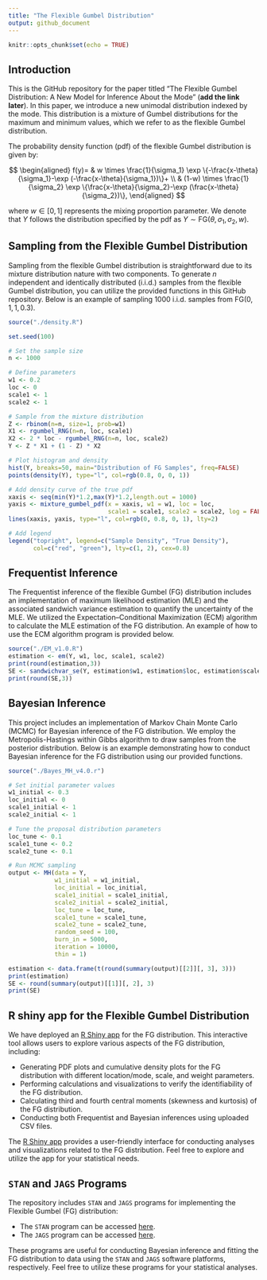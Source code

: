 ```yaml
---
title: "The Flexible Gumbel Distribution"
output: github_document
---
```


```r
knitr::opts_chunk$set(echo = TRUE)
```

## Introduction

This is the GitHub repository for the paper titled "The Flexible Gumbel Distribution: A New Model for Inference About the Mode" (**add the link later**). In this paper, we introduce a new unimodal distribution indexed by the mode. This distribution is a mixture of Gumbel distributions for the maximum and minimum values, which we refer to as the flexible Gumbel distribution. 

The probability density function (pdf) of the flexible Gumbel distribution is given by:

$$
\begin{aligned}
f(y)= & w \times \frac{1}{\sigma_1} \exp \{-\frac{x-\theta}{\sigma_1}-\exp (-\frac{x-\theta}{\sigma_1})\}+ \\
& (1-w) \times \frac{1}{\sigma_2} \exp \{\frac{x-\theta}{\sigma_2}-\exp (\frac{x-\theta}{\sigma_2})\},
\end{aligned}
$$

where $w \in[0,1]$ represents the mixing proportion parameter. We denote that $Y$ follows the distribution specified by the pdf as $Y \sim \text{FG}(\theta, \sigma_1, \sigma_2, w)$.

## Sampling from the Flexible Gumbel Distribution

Sampling from the flexible Gumbel distribution is straightforward due to its mixture distribution nature with two components. To generate $n$ independent and identically distributed (i.i.d.) samples from the flexible Gumbel distribution, you can utilize the provided functions in this GitHub repository. Below is an example of sampling 1000 i.i.d. samples from $\text{FG}(0,1,1,0.3)$.

```r
source("./density.R")

set.seed(100)

# Set the sample size
n <- 1000

# Define parameters
w1 <- 0.2
loc <- 0
scale1 <- 1
scale2 <- 1

# Sample from the mixture distribution
Z <- rbinom(n=n, size=1, prob=w1)
X1 <- rgumbel_RNG(n=n, loc, scale1)
X2 <- 2 * loc - rgumbel_RNG(n=n, loc, scale2)
Y <- Z * X1 + (1 - Z) * X2

# Plot histogram and density
hist(Y, breaks=50, main="Distribution of FG Samples", freq=FALSE)
points(density(Y), type="l", col=rgb(0.8, 0, 0, 1))

# Add density curve of the true pdf
xaxis <- seq(min(Y)*1.2,max(Y)*1.2,length.out = 1000)
yaxis <- mixture_gumbel_pdf(x = xaxis, w1 = w1, loc = loc, 
                            scale1 = scale1, scale2 = scale2, log = FALSE)
lines(xaxis, yaxis, type="l", col=rgb(0, 0.8, 0, 1), lty=2)

# Add legend
legend("topright", legend=c("Sample Density", "True Density"), 
       col=c("red", "green"), lty=c(1, 2), cex=0.8)
```

## Frequentist Inference

The Frequentist inference of the flexible Gumbel (FG) distribution includes an implementation of maximum likelihood estimation (MLE) and the associated sandwich variance estimation to quantify the uncertainty of the MLE. We utilized the Expectation–Conditional Maximization (ECM) algorithm to calculate the MLE estimation of the FG distribution. An example of how to use the ECM algorithm program is provided below.

```r
source("./EM_v1.0.R")
estimation <- em(Y, w1, loc, scale1, scale2)
print(round(estimation,3))
SE <- sandwichvar_se(Y, estimation$w1, estimation$loc, estimation$scale1, estimation$scale2)
print(round(SE,3))
```

## Bayesian Inference

This project includes an implementation of Markov Chain Monte Carlo (MCMC) for Bayesian inference of the FG distribution. We employ the Metropolis-Hastings within Gibbs algorithm to draw samples from the posterior distribution. Below is an example demonstrating how to conduct Bayesian inference for the FG distribution using our provided functions.

```r
source("./Bayes_MH_v4.0.r")

# Set initial parameter values
w1_initial <- 0.3
loc_initial <- 0
scale1_initial <- 1
scale2_initial <- 1

# Tune the proposal distribution parameters
loc_tune <- 0.1
scale1_tune <- 0.2
scale2_tune <- 0.1

# Run MCMC sampling
output <- MH(data = Y,
             w1_initial = w1_initial,
             loc_initial = loc_initial,
             scale1_initial = scale1_initial,
             scale2_initial = scale2_initial,
             loc_tune = loc_tune,
             scale1_tune = scale1_tune,
             scale2_tune = scale2_tune,
             random_seed = 100,
             burn_in = 5000,
             iteration = 10000,
             thin = 1)

estimation <- data.frame(t(round(summary(output)[[2]][, 3], 3)))
print(estimation)
SE <- round(summary(output)[[1]][, 2], 3)
print(SE)
```

## R shiny app for the Flexible Gumbel Distribution

We have deployed an [R Shiny app](https://qingyang.shinyapps.io/gumbel_mixture/) for the FG distribution. This interactive tool allows users to explore various aspects of the FG distribution, including:

- Generating PDF plots and cumulative density plots for the FG distribution with different location/mode, scale, and weight parameters.
- Performing calculations and visualizations to verify the identifiability of the FG distribution.
- Calculating third and fourth central moments (skewness and kurtosis) of the FG distribution.
- Conducting both Frequentist and Bayesian inferences using uploaded CSV files.

The [R Shiny app](https://qingyang.shinyapps.io/gumbel_mixture/) provides a user-friendly interface for conducting analyses and visualizations related to the FG distribution. Feel free to explore and utilize the app for your statistical needs.

## `STAN` and `JAGS` Programs

The repository includes `STAN` and `JAGS` programs for implementing the Flexible Gumbel (FG) distribution:

- The `STAN` program can be accessed [here](https://github.com/rh8liuqy/flexible_Gumbel/tree/main/table2/model_fitting.stan).
- The `JAGS` program can be accessed [here](https://github.com/rh8liuqy/flexible_Gumbel/tree/main/table2/Gumbel_Mixture_JAGS.BUG).

These programs are useful for conducting Bayesian inference and fitting the FG distribution to data using the `STAN` and `JAGS` software platforms, respectively. Feel free to utilize these programs for your statistical analyses.
